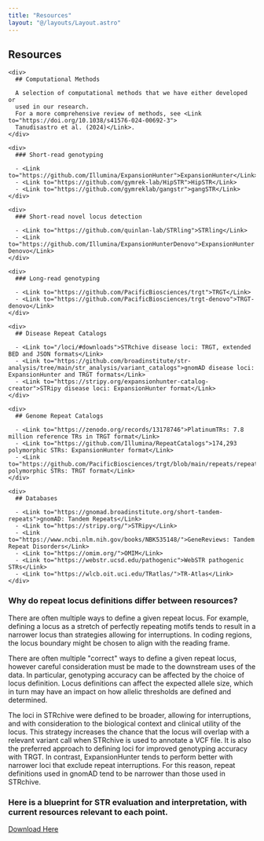 ```yaml
---
title: "Resources"
layout: "@/layouts/Layout.astro"
---
```



<section>

# <PiBooksBold/>Resources

</section>

<section>
  <div class={styles.grid}>

    <div>
      ## Computational Methods

      A selection of computational methods that we have either developed or
      used in our research.
      For a more comprehensive review of methods, see <Link to="https://doi.org/10.1038/s41576-024-00692-3">
      Tanudisastro et al. (2024)</Link>.
    </div>

    <div>
      ### Short-read genotyping

      - <Link to="https://github.com/Illumina/ExpansionHunter">ExpansionHunter</Link>
      - <Link to="https://github.com/gymrek-lab/HipSTR">HipSTR</Link>
      - <Link to="https://github.com/gymreklab/gangstr">gangSTR</Link>
    </div>

    <div>
      ### Short-read novel locus detection

      - <Link to="https://github.com/quinlan-lab/STRling">STRling</Link>
      - <Link to="https://github.com/Illumina/ExpansionHunterDenovo">ExpansionHunter Denovo</Link>
    </div>

    <div>
      ### Long-read genotyping

      - <Link to="https://github.com/PacificBiosciences/trgt">TRGT</Link>
      - <Link to="https://github.com/PacificBiosciences/trgt-denovo">TRGT-denovo</Link>
    </div>

  </div>
</section>

<section>
  <div class={styles.grid}>

    <div>
      ## Disease Repeat Catalogs

      - <Link to="/loci/#downloads">STRchive disease loci: TRGT, extended BED and JSON formats</Link>
      - <Link to="https://github.com/broadinstitute/str-analysis/tree/main/str_analysis/variant_catalogs">gnomAD disease loci: ExpansionHunter and TRGT formats</Link>
      - <Link to="https://stripy.org/expansionhunter-catalog-creator">STRipy disease loci: ExpansionHunter format</Link>
    </div>

    <div>
      ## Genome Repeat Catalogs

      - <Link to="https://zenodo.org/records/13178746">PlatinumTRs: 7.8 million reference TRs in TRGT format</Link>
      - <Link to="https://github.com/Illumina/RepeatCatalogs">174,293 polymorphic STRs: ExpansionHunter format</Link>
      - <Link to="https://github.com/PacificBiosciences/trgt/blob/main/repeats/repeat_catalog.hg38.bed">174,293 polymorphic STRs: TRGT format</Link>
    </div>

    <div>
      ## Databases

      - <Link to="https://gnomad.broadinstitute.org/short-tandem-repeats">gnomAD: Tandem Repeats</Link>
      - <Link to="https://stripy.org/">STRipy</Link>
      - <Link to="https://www.ncbi.nlm.nih.gov/books/NBK535148/">GeneReviews: Tandem Repeat Disorders</Link>
      - <Link to="https://omim.org/">OMIM</Link>
      - <Link to="https://webstr.ucsd.edu/pathogenic">WebSTR pathogenic STRs</Link>
      - <Link to="https://wlcb.oit.uci.edu/TRatlas/">TR-Atlas</Link>
    </div>

  </div>
</section>

<section>

### Why do repeat locus definitions differ between resources?

There are often multiple ways to define a given repeat locus.
For example, defining a locus as a stretch of perfectly repeating motifs tends to result in a narrower locus than strategies allowing for interruptions.
In coding regions, the locus boundary might be chosen to align with the reading frame.

There are often multiple "correct" ways to define a given repeat locus, however careful consideration must be made to the downstream uses of the data.
In particular, genotyping accuracy can be affected by the choice of locus definition. Locus definitions can affect the expected allele size, which in turn may have an impact on how allelic thresholds are defined and determined.

The loci in STRchive were defined to be broader, allowing for interruptions, and with consideration to the biological context and clinical utility of the locus.
This strategy increases the chance that the locus will overlap with a relevant variant call when STRchive is used to annotate a VCF file.
It is also the preferred approach to defining loci for improved genotyping accuracy with <Link to="https://github.com/PacificBiosciences/trgt">TRGT</Link>.
In contrast, <Link to="https://github.com/Illumina/ExpansionHunter">ExpansionHunter</Link> tends to perform better with narrower loci that exclude repeat interruptions.
For this reason, repeat definitions used in <Link to="https://gnomad.broadinstitute.org/short-tandem-repeats">gnomAD</Link> tend to be narrower than those used in STRchive.

### Here is a blueprint for STR evaluation and interpretation, with current resources relevant to each point.
[Download Here](@/components/STRchive_Blueprint.zip)

</section>
